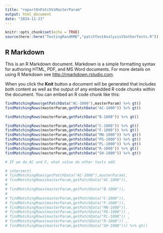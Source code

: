```yaml
---
title: "reportOnPatchVsMasterParam"
output: html_document
date: "2024-11-23"
---
```


```r
knitr::opts_chunk$set(echo = TRUE)
source(here::here("TestingRandRMD","patchTestAnalysisVSotherTests.R"))

```

## R Markdown

This is an R Markdown document. Markdown is a simple formatting syntax for authoring HTML, PDF, and MS Word documents. For more details on using R Markdown see <http://rmarkdown.rstudio.com>.

When you click the **Knit** button a document will be generated that includes both content as well as the output of any embedded R code chunks within the document. You can embed an R code chunk like this:

```r

findMatchingRows(getPatchData("AC-1000"),masterParam) %>% gt()
findMatchingRows(masterParam,getPatchData("AC-1000")) %>% gt()

findMatchingRows(masterParam,getPatchData("B-1000")) %>% gt()

findMatchingRows(masterParam,getPatchData("C-1000")) %>% gt()
findMatchingRows(masterParam,getPatchData("F-1000")) %>% gt()
findMatchingRows(masterParam,getPatchData("MN-1000")) %>% gt()
findMatchingRows(masterParam,getPatchData("PG-1000")) %>% gt()
findMatchingRows(masterParam,getPatchData("PL-1000")) %>% gt()
findMatchingRows(masterParam,getPatchData("R-1000")) %>% gt()
findMatchingRows(masterParam,getPatchData("SH-1000")) %>% gt()

# IF we do AC and F, what value do other tests add

# intersect(
# findMatchingRows(getPatchData("AC-1000"),masterParam),
# findMatchingRows(masterParam,getPatchData("AC-1000")),
# 
# findMatchingRows(masterParam,getPatchData("B-1000")),
# 
# findMatchingRows(masterParam,getPatchData("C-1000")),
# findMatchingRows(masterParam,getPatchData("F-1000")),
# findMatchingRows(masterParam,getPatchData("MN-1000")), 
# findMatchingRows(masterParam,getPatchData("PG-1000")) ,
# findMatchingRows(masterParam,getPatchData("PL-1000")) ,
# findMatchingRows(masterParam,getPatchData("R-1000")) ,
# findMatchingRows(masterParam,getPatchData("SH-1000"))) %>% gt()






```
